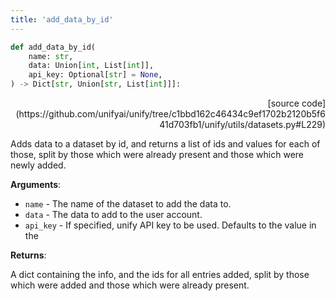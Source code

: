 ```yaml
---
title: 'add_data_by_id'
---
```


```python
def add_data_by_id(
    name: str,
    data: Union[int, List[int]],
    api_key: Optional[str] = None,
) -> Dict[str, Union[str, List[int]]]:
```

<p align="right">[source code](https://github.com/unifyai/unify/tree/c1bbd162c46434c9ef1702b2120b5f641d703fb1/unify/utils/datasets.py#L229)</p>

Adds data to a dataset by id, and returns a list of ids and values for each of
those, split by those which were already present and those which were newly added.

**Arguments**:

- `name` - The name of the dataset to add the data to.
- `data` - The data to add to the user account.
- `api_key` - If specified, unify API key to be used. Defaults to the value in the



**Returns**:

A dict containing the info, and the ids for all entries added, split by those
which were added and those which were already present.